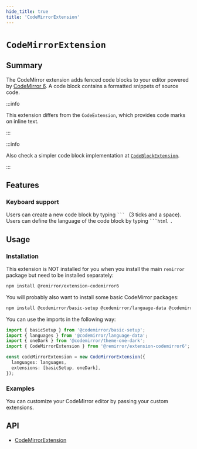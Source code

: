 ```yaml
---
hide_title: true
title: 'CodeMirrorExtension'
---
```



# `CodeMirrorExtension`

## Summary

The CodeMirror extension adds fenced code blocks to your editor powered by [CodeMirror 6](https://codemirror.net/6/). A code block contains a formatted snippets of source code.

:::info

This extension differs from the `CodeExtension`, which provides code marks on inline text.

:::

:::info

Also check a simpler code block implementation at [`CodeBlockExtension`](code-block-extension).

:::

## Features

### Keyboard support

Users can create a new code block by typing <code>&grave;&grave;&grave;&nbsp;</code> (3 ticks and a space). Users can define the language of the code block by typing <code>&grave;&grave;&grave;html&nbsp;</code>.

## Usage

### Installation

This extension is NOT installed for you when you install the main `remirror` package but need to be installed separately:

```bash
npm install @remirror/extension-codemirror6
```

You will probably also want to install some basic CodeMirror packages:

```bash
npm install @codemirror/basic-setup @codemirror/language-data @codemirror/theme-one-dark
```

You can use the imports in the following way:

```ts
import { basicSetup } from '@codemirror/basic-setup';
import { languages } from '@codemirror/language-data';
import { oneDark } from '@codemirror/theme-one-dark';
import { CodeMirrorExtension } from '@remirror/extension-codemirror6';

const codeMirrorExtension = new CodeMirrorExtension({
  languages: languages,
  extensions: [basicSetup, oneDark],
});
```

### Examples

<Basic />

You can customize your CodeMirror editor by passing your custom extensions.

<WithCustomExtension />

## API

- [CodeMirrorExtension](../api/extension-codemirror6)
